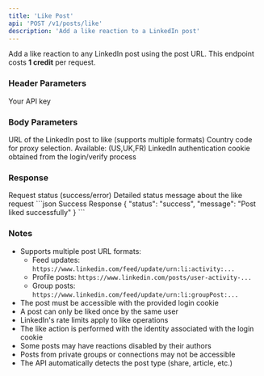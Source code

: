 ```yaml
---
title: 'Like Post'
api: 'POST /v1/posts/like'
description: 'Add a like reaction to a LinkedIn post'
---
```


Add a like reaction to any LinkedIn post using the post URL.
<Note>
  This endpoint costs **1 credit** per request.
</Note>
### Header Parameters

<ParamField header="x-api-key" type="string" required>
  Your API key
</ParamField>

### Body Parameters

<ParamField body="post_url" type="string" required>
  URL of the LinkedIn post to like (supports multiple formats)
</ParamField>
<ParamField body="country" type="string" default="FR">
  Country code for proxy selection. Available: (US,UK,FR)
</ParamField>
<ParamField body="login_token" type="string" required>
  LinkedIn authentication cookie obtained from the login/verify process
</ParamField>

### Response

<ResponseField name="status" type="string">
  Request status (success/error)
</ResponseField>

<ResponseField name="message" type="string">
  Detailed status message about the like request
</ResponseField>

<ResponseExample>
```json Success Response
{
  "status": "success",
  "message": "Post liked successfully"
}
```

</ResponseExample>

### Notes
- Supports multiple post URL formats:
  - Feed updates: `https://www.linkedin.com/feed/update/urn:li:activity:...`
  - Profile posts: `https://www.linkedin.com/posts/user-activity-...`
  - Group posts: `https://www.linkedin.com/feed/update/urn:li:groupPost:...`
- The post must be accessible with the provided login cookie
- A post can only be liked once by the same user
- LinkedIn's rate limits apply to like operations
- The like action is performed with the identity associated with the login cookie
- Some posts may have reactions disabled by their authors
- Posts from private groups or connections may not be accessible
- The API automatically detects the post type (share, article, etc.)